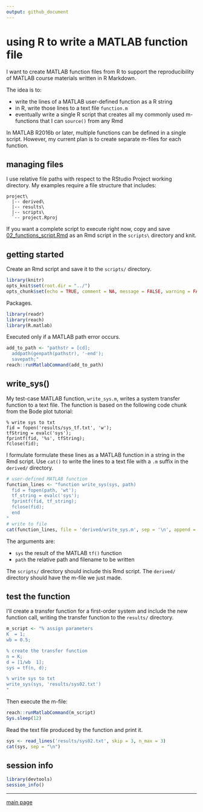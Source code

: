 ```yaml
---
output: github_document
---
```


# using R to write a MATLAB function file

I want to create MATLAB function files from R to support the reproducibility of MATLAB course materials written in R Markdown. 

The idea is to: 

- write the lines of a MATLAB user-defined function as a R string 
- in R, write those lines to a text file `function.m` 
- eventually write a single R script that creates all my commonly used m-functions that I can `source()` from any Rmd 

In MATLAB R2016b or later, multiple functions can be defined in a single script. However, my current plan is to create separate m-files for each function. 



## managing files 

I use relative file paths with respect to the RStudio Project working directory. My examples require a file structure that includes:  

```
project\
  |-- derived\
  |-- results\
  |-- scripts\
  `-- project.Rproj
```

If you want a complete script to execute right now, copy and save [02_functions_script.Rmd](02_functions_script.Rmd) as an Rmd script in the `scripts\` directory and knit. 



## getting started 

Create an Rmd script and save it to the `scripts/` directory. 

```r
library(knitr)
opts_knit$set(root.dir = "../")
opts_chunk$set(echo = TRUE, comment = NA, message = FALSE, warning = FALSE, collapse = FALSE, fig.keep = 'high')
```

Packages. 

```r
library(readr)
library(reach)
library(R.matlab)
```

Executed only if a MATLAB path error occurs. 

```r
add_to_path <- "pathstr = [cd]; 
  addpath(genpath(pathstr), '-end'); 
  savepath;" 
reach::runMatlabCommand(add_to_path)
```



## write_sys()

My test-case MATLAB function, `write_sys.m`, writes a system transfer function to a text file. The function is based on the following code chunk from the Bode plot tutorial:    

```
% write sys to txt
fid = fopen('results/sys_tf.txt', 'w');
tfString = evalc('sys');
fprintf(fid, '%s', tfString);
fclose(fid);
```

I formulate formulate these lines as a MATLAB function in a string in the Rmd script.  Use `cat()` to write the lines to a text file with a `.m` suffix in the `derived/` directory. 

```r
# user-defined MATLAB function
function_lines <- "function write_sys(sys, path)
  fid = fopen(path, 'wt');
  tf_string = evalc('sys');
  fprintf(fid, tf_string);
  fclose(fid);
  end
"
# write to file 
cat(function_lines, file = 'derived/write_sys.m', sep = '\n', append = FALSE)
```

The arguments are: 

- `sys` the result of the MATLAB `tf()` function 
- `path` the relative path and filename to be written 

The `scripts/` directory should include this Rmd script. The `derived/` directory should have the m-file we just made.



## test the function 

I'll create a transfer function for a first-order system and include the new  function call, writing the transfer function to the `results/` directory. 

```r
m_script <- "% assign parameters
K  = 1;
wb = 0.5;

% create the transfer function 
n = K;
d = [1/wb  1];
sys = tf(n, d);

% write sys to txt
write_sys(sys, 'results/sys02.txt')
"
```

Then execute the m-file: 

```r
reach::runMatlabCommand(m_script)
Sys.sleep(12)
```

Read the text file produced by the function and print it. 

```r
sys <- read_lines('results/sys02.txt', skip = 3, n_max = 3)
cat(sys, sep = "\n")
```



## session info

```r
library(devtools)
session_info()
```

--- 
[main page](../README.md)
